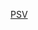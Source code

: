 {{football squad
|name=PSV燕豪芬球員名單
|teamname=PSV燕豪芬
|title= PSV-{zh-hk:燕豪芬;zh-hans:埃因霍温;zh-tw:埃因霍溫;}-
|bgcolor=red
|textcolor=white
|bordercolor=black
|list=<div>
{{football squad2 player|no=1|name={{le|沃爾特·貝尼特斯|Walter Benítez (footballer)|貝尼特斯}}}}
{{football squad2 player|no=2|name={{le|基-亞納·赫韋爾|Ki-Jana Hoever|赫韋爾}}}}
{{football squad2 player|no=3|name=[[喬丹·泰澤|-{zh-cn:特泽;zh-hk:迪斯;zh-tw:泰澤;}-]]}}
{{football squad2 player|no=4|name={{le|阿尔曼多·奥比斯普|Armando Obispo|奧比斯普}}}}
<!--{{football squad2 player|no=5|name=[[蒂莫·鲍姆加特尔|-{zh-hans:鲍姆加特尔;zh-tw:鮑姆加特爾;zh-hk:巴姆加特;}-]]}}-->
{{football squad2 player|no=5|name={{le|安德烈·拉馬略|André Ramalho|拉馬略}}}}
{{football squad2 player|no=6|name={{le|伊布拉欣·桑加雷|Ibrahim Sangaré|-{zh-hans:桑加雷;zh-tw:桑加雷;zh-hk:辛加尼;}-}}}}
{{football squad2 player|no=7|name=[[埃兰·扎哈维|-{zh-hans:扎哈维; zh-hk:沙希域; zh-tw:扎哈維;}-]]}}
{{football squad2 player|no=8|name=[[馬爾科·范金克爾|-{zh-hans:范金克尔;zh-hk:雲真高;zh-tw:范金克爾;}-]] (c)}} 
{{football squad2 player|no=9|name=[[卡路士·雲尼斯奧斯|-{zh-hans:维尼修斯;zh-hk:雲尼斯奧斯;zh-tw:維尼修斯;}-]]}}
{{football squad2 player|no=10|name=[[諾尼·馬杜克|-{zh-hans:马杜克;zh-hk:馬度基;zh-tw:馬杜克;}-]]}}
{{football squad2 player|no=11|name=[[科迪·哈克波|-{zh-hans:哈克波;zh-hk:加普;zh-tw:加克珀;}-]]}}
{{football squad2 player|no=13|name={{le|樊尚·穆勒|Vincent Müller|-{zh-hans:穆勒;zh-hk:梅拿;zh-tw:穆勒;}-}}}} 
{{football squad2 player|no=15|name={{le|埃里克·古铁雷斯|Érick Gutiérrez|-{zh-hans:古铁雷斯;zh-hk:古迪利斯;zh-tw:古鐵雷斯;}-}}}}
{{football squad2 player|no=16|name=[[喬爾·卓梅爾|-{zh-hans:德罗梅尔;zh-hant:卓梅爾;}-]]}}
{{football squad2 player|no=17|name={{le|莫路·祖利亞|Mauro Júnior|-{zh-hans:儒尼奥尔;zh-hant:祖利亞;}-}}}}
{{football squad2 player|no=18|name=[[奧利維爾·博斯卡利|-{zh-cn:博斯卡利;zh-hk:保斯卡利;zh-tw:博斯卡利;}-]]}}
<!--{{football squad2 player|no=19|name=[[布鲁马 (足球运动员)|布魯馬]]}}-->
{{football squad2 player|no=20|name={{le|馬辛美蘭奴·羅美路|Maximiliano Romero|-{zh-hans:罗梅罗;zh-hant:羅美路;}-}}}} {{football squad2 player|no=21|name={{le|馬克西姆·德朗赫|Maxime Delanghe|德朗赫}}}}
{{football squad2 player|no=23|name={{le|喬伊·維曼|Joey Veerman|維曼}}}}
{{football squad2 player|no=25|name=[[堂安律]]}}
<!--{{football squad2 player|no=26|name={{le|戴歷·盧卡臣|Derrick Luckassen|盧卡臣}}}}-->
{{football squad2 player|no=29|name={{le|菲利普·姆韋內|Phillipp Mwene|姆韋內}}}}
{{football squad2 player|no=30|name={{le|萊恩·托馬斯|Ryan Thomas (footballer)|-{zh-cn:托马斯;zh-hk:湯馬士;zh-tw:托馬斯;}-}}}}
{{football squad2 player|no=31|name=[[菲利普·馬克斯|-{zh-cn:马克斯;zh-hk:麥斯;zh-tw:馬克斯;}-]]}} 
{{football squad2 player|no=32|name={{le|維特森|Yorbe Vertessen}}}}
{{football squad2 player|no=37|name={{le|理察·雷德斯馬|Richard Ledezma|雷德斯馬}}}}
{{football squad2 player|no=38|name=[[伊馮·姆沃戈|-{zh-cn:姆沃戈;zh-hk:麥禾高;zh-tw:姆沃戈;}-]]}}
{{football squad2 player|no=-|name=[[哈维·西蒙斯|西蒙斯]]}}
{{football squad manager|name=[[路德·范尼斯特鲁伊|-{zh-hans:范尼斯特鲁伊;zh-hk:雲尼斯達萊;zh-tw:范尼斯特魯伊;}-]]}}
</div>}}<noinclude>[[Category:荷蘭足球俱樂部名單模板|PSV]]</noinclude>